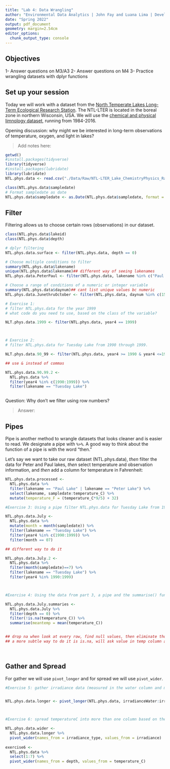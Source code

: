 ```yaml
---
title: "Lab 4: Data Wrangling"
author: "Environmental Data Analytics | John Fay and Luana Lima | Developed by Kateri Salk"
date: "Spring 2022"
output: pdf_document
geometry: margin=2.54cm
editor_options: 
  chunk_output_type: console
---
```


## Objectives
1- Answer questions on M3/A3
2- Answer questions on M4
3- Practice wrangling datasets with dplyr functions

## Set up your session

Today we will work with a dataset from the [North Temperate Lakes Long-Term Ecological Research Station](https://lter.limnology.wisc.edu/about/overview). The NTL-LTER is located in the boreal zone in northern Wisconsin, USA. We will use the [chemical and physical limnology dataset](https://lter.limnology.wisc.edu/content/cascade-project-north-temperate-lakes-lter-core-data-physical-and-chemical-limnology-1984), running from 1984-2016. 

Opening discussion: why might we be interested in long-term observations of temperature, oxygen, and light in lakes?

> Add notes here: 

```r
getwd()
#install.packages(tidyverse)
library(tidyverse)
#install.packages(lubridate)
library(lubridate)
NTL.phys.data <- read.csv("./Data/Raw/NTL-LTER_Lake_ChemistryPhysics_Raw.csv", stringsAsFactors = TRUE)

class(NTL.phys.data$sampledate)
# Format sampledate as date
NTL.phys.data$sampledate <- as.Date(NTL.phys.data$sampledate, format = "%m/%d/%y")
```


## Filter

Filtering allows us to choose certain rows (observations) in our dataset.

```r
class(NTL.phys.data$lakeid)
class(NTL.phys.data$depth)

# dplyr filtering
NTL.phys.data.surface <- filter(NTL.phys.data, depth == 0)

# Choose multiple conditions to filter
summary(NTL.phys.data$lakename)
unique(NTL.phys.data$lakename)## different way of seeing lakenames
NTL.phys.data.PeterPaul <- filter(NTL.phys.data, lakename %in% c("Paul Lake", "Peter Lake"))

# Choose a range of conditions of a numeric or integer variable
summary(NTL.phys.data$daynum)## cant list unique values bc numeric 
NTL.phys.data.JunethruOctober <- filter(NTL.phys.data, daynum %in% c(152:304))

# Exercise 1: 
# filter NTL.phys.data for the year 1999
# what code do you need to use, based on the class of the variable?

NLT.phys.data.1999 <- filter(NTL.phys.data, year4 == 1999)



# Exercise 2: 
# filter NTL.phys.data for Tuesday Lake from 1990 through 1999.

NLT.phys.data.90_99 <- filter(NTL.phys.data, year4 >= 1990 & year4 <=1999 & lakename == "Tuesday Lake")

## use & instead of commas

NTL.phys.data.90.99.2 <- 
  NTL.phys.data %>%
  filter(year4 %in% c(1990:1999)) %>%
  filter(lakename == "Tuesday Lake")



```
Question: Why don't we filter using row numbers?

> Answer: 

## Pipes

Pipe is another method to wrangle datasets that looks cleaner and is easier to read.  We designate a pipe with `%>%`. A good way to think about the function of a pipe is with the word "then." 

Let's say we want to take our raw dataset (NTL.phys.data), *then* filter the data for Peter and Paul lakes, *then* select temperature and observation information, and *then* add a column for temperature in Fahrenheit: 

```r
NTL.phys.data.processed <- 
  NTL.phys.data %>%
  filter(lakename == "Paul Lake" | lakename == "Peter Lake") %>%
  select(lakename, sampledate:temperature_C) %>%
  mutate(temperature_F = (temperature_C*9/5) + 32)

#Exercise 3: Using a pipe filter NTL.phys.data for Tuesday Lake from 1990 through 1999 only for July 

NTL.phys.data.July <- 
  NTL.phys.data %>% 
  mutate(month = month(sampledate)) %>%
  filter(lakename == "Tuesday Lake") %>%
  filter(year4 %in% c(1990:1999)) %>%
  filter(month == 07)

## different way to do it 

NTL.phys.data.July.2 <- 
  NTL.phys.data %>% 
  filter(month(sampledate)==7) %>%
  filter(lakename == "Tuesday Lake") %>%
  filter(year4 %in% 1990:1999) 



#Exercise 4: Using the data from part 3, a pipe and the summarise() function find the mean surface temperature (hints: you will need to add another filter for depth==0). Make sure you eliminate NAs before computing the means

NTL.phys.data.July.summaries <- 
  NTL.phys.data.July %>%
  filter(depth == 0) %>%
  filter(!is.na(temperature_C)) %>%
  summarise(meantemp = mean(temperature_C))


## drop na when look at every row, find null values, then eliminate those rows
## a more subtle way to do it is is.na, will ask value in temp column and see if null, if so will filter out 

  
```

## Gather and Spread

For gather we will use `pivot_longer` and for spread we will use `pivot_wider`.

```r
#Exercise 5: gather irradiance data (measured in the water column and measured on the deck of the sampling boat) into one column using pivot_longer


NTL.phys.data.longer <- pivot_longer(NTL.phys.data, irradianceWater:irradianceDeck, names_to = "irradiance_type", values_to = "irradiance")



#Exercise 6: spread temperatureC into more than one column based on the depth

NTL.phys.data.wider <- 
  NTL.phys.data.longer %>%
  pivot_wider(names_from = irradiance_type, values_from = irradiance)
  
exercise6 <- 
  NTL.phys.data %>%
  select(1:7) %>%
  pivot_wider(names_from = depth, values_from = temperature_C)


```

